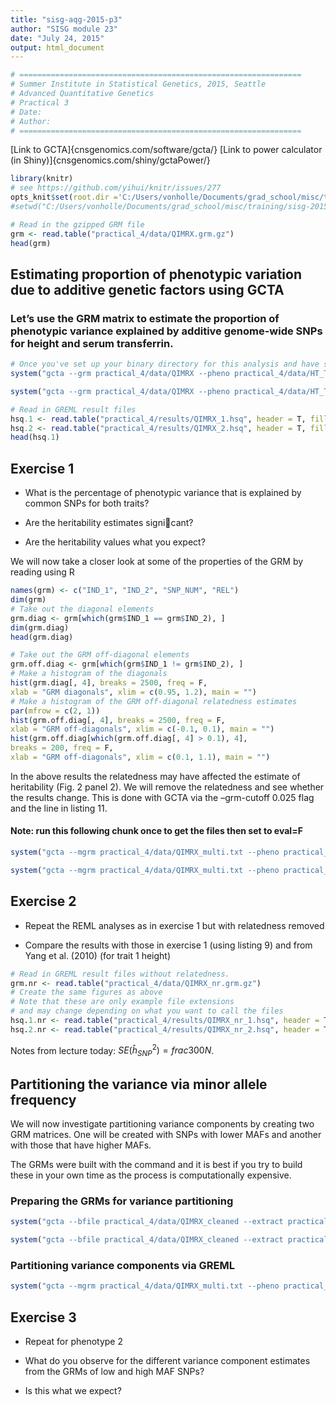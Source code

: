 ```yaml
---
title: "sisg-aqg-2015-p3"
author: "SISG module 23"
date: "July 24, 2015"
output: html_document
---
```



```r
# ===============================================================
# Summer Institute in Statistical Genetics, 2015, Seattle
# Advanced Quantitative Genetics
# Practical 3 
# Date:
# Author:
# ===============================================================
```

[Link to GCTA]{cnsgenomics.com/software/gcta/}
[Link to power calculator (in Shiny)]{cnsgenomics.com/shiny/gctaPower/}


```r
library(knitr)
# see https://github.com/yihui/knitr/issues/277
opts_knit$set(root.dir ='C:/Users/vonholle/Documents/grad_school/misc/training/sisg-2015/module23/sisg-2015-module23')
#setwd("C:/Users/vonholle/Documents/grad_school/misc/training/sisg-2015/module23/sisg-2015-module23") # Windows
```

```r
# Read in the gzipped GRM file
grm <- read.table("practical_4/data/QIMRX.grm.gz")
head(grm)
```

## Estimating proportion of phenotypic variation due to additive genetic factors using GCTA

### Let's use the GRM matrix to estimate the proportion of phenotypic variance explained by additive genome-wide SNPs for height and serum transferrin.

```r
# Once you've set up your binary directory for this analysis and have set R to that directory (I moved the binaries to my working directory above), do this:
system("gcta --grm practical_4/data/QIMRX --pheno practical_4/data/HT_T_X.pheno --mpheno 1 --reml --out practical_4/results/QIMRX_1", intern=TRUE)

system("gcta --grm practical_4/data/QIMRX --pheno practical_4/data/HT_T_X.pheno --mpheno 2 --reml --out practical_4/results/QIMRX_2", intern=T)
```

```r
# Read in GREML result files
hsq.1 <- read.table("practical_4/results/QIMRX_1.hsq", header = T, fill = T)
hsq.2 <- read.table("practical_4/results/QIMRX_2.hsq", header = T, fill = T)
head(hsq.1)
```

## Exercise 1

* What is the percentage of phenotypic variance that is explained by common SNPs for both traits?

* Are the heritability estimates signicant?

* Are the heritability values what you expect?

We will now take a closer look at some of the properties of the GRM by reading using R

```r
names(grm) <- c("IND_1", "IND_2", "SNP_NUM", "REL")
dim(grm)
# Take out the diagonal elements
grm.diag <- grm[which(grm$IND_1 == grm$IND_2), ]
dim(grm.diag)
head(grm.diag)

# Take out the GRM off-diagonal elements
grm.off.diag <- grm[which(grm$IND_1 != grm$IND_2), ]
# Make a histogram of the diagonals
hist(grm.diag[, 4], breaks = 2500, freq = F,
xlab = "GRM diagonals", xlim = c(0.95, 1.2), main = "")
# Make a histogram of the GRM off-diagonal relatedness estimates
par(mfrow = c(2, 1))
hist(grm.off.diag[, 4], breaks = 2500, freq = F,
xlab = "GRM off-diagonals", xlim = c(-0.1, 0.1), main = "")
hist(grm.off.diag[which(grm.off.diag[, 4] > 0.1), 4],
breaks = 200, freq = F,
xlab = "GRM off-diagonals", xlim = c(0.1, 1.1), main = "")
```

In the above results the relatedness may have affected the estimate of heritability (Fig. 2 panel 2). We will remove the relatedness and see whether the results change. This is done with GCTA via the --grm-cutoff 0.025 flag and the line in listing 11.


#### Note: run this following chunk once to get the files then set to eval=F

```r
system("gcta --mgrm practical_4/data/QIMRX_multi.txt --pheno practical_4/data/HT_T_X.pheno --mpheno 1 --reml --grm-cutoff 0.025 --out practical_4/results/QIMRX_nr_1", intern=T)

system("gcta --mgrm practical_4/data/QIMRX_multi.txt --pheno practical_4/data/HT_T_X.pheno --mpheno 2 --reml --grm-cutoff 0.025 --out practical_4/results/QIMRX_nr_2", intern=T)
```

## Exercise 2

* Repeat the REML analyses as in exercise 1 but with relatedness removed

* Compare the results with those in exercise 1 (using listing 9) and from Yang et al. (2010) (for trait 1 height)

```r
# Read in GREML result files without relatedness.
grm.nr <- read.table("practical_4/data/QIMRX_nr.grm.gz")
# Create the same figures as above
# Note that these are only example file extensions
# and may change depending on what you want to call the files
hsq.1.nr <- read.table("practical_4/results/QIMRX_nr_1.hsq", header = T, fill = T)
hsq.2.nr <- read.table("practical_4/results/QIMRX_nr_2.hsq", header = T, fill = T)

```

Notes from lecture today: $SE(\hat h^2_{SNP}) = frac{300}{N}$.

## Partitioning the variance via minor allele frequency

We will now investigate partitioning variance components by creating two GRM matrices. One will be created with SNPs with lower MAFs and another with those that have higher MAFs.

The GRMs were built with the command and it is best if you try to build these in your own time as the process is computationally expensive.

### Preparing the GRMs for variance partitioning
```r
system("gcta --bfile practical_4/data/QIMRX_cleaned --extract practical_4/data/bot_maf_snps.txt --autosome --make-grm --keep QIMRX_nr.grm.id --out practical_4/data/QIMRX_bot_maf_snps", intern = T)

system("gcta --bfile practical_4/data/QIMRX_cleaned --extract practical_4/data/top_maf_snps.txt --autosome --make-grm --keep QIMRX_nr.grm.id --out practical_4/data/QIMRX_top_maf_snps", intern = T)

```

### Partitioning variance components via GREML
```r
system("gcta --mgrm practical_4/data/QIMRX_multi.txt --pheno practical_4/data/HT_T_X.pheno --mpheno 1 --reml --out practical_4/results/QIMRX_1_multi_nr", intern=T)
```

## Exercise 3

* Repeat for phenotype 2

* What do you observe for the different variance component estimates from the GRMs of low and high MAF SNPs?

* Is this what we expect?
